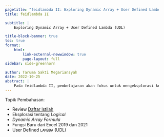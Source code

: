 ```yaml
---
pagetitle: "feidlambda II: Exploring Dynamic Array + User Defined Lambda (UDL)"
title: feidlambda II

subtitle: |
    Exploring Dynamic Array + User Defined Lambda (UDL)

title-block-banner: true
toc: true
format: 
    html:
        link-external-newwindow: true
        page-layout: full
sidebar: side-greenhorn

author: Taruma Sakti Megariansyah
date: 2022-10-25
abstract: |
    Pada feidlambda II, pembelajaran akan fokus untuk mengeksplorasi kegunaan _dynamic array formula_ dan penggunaan fungsi `LAMBDA`. 
---
```


Topik Pembahasan:

- Review [Daftar Istilah](/docs/glossary.qmd)
- Eksplorasi tentang _Logical_
- _Dynamic Array Formula_
- Fungsi Baru dari Excel 2019 dan 2021
- User Defined `LAMBDA` (UDL)